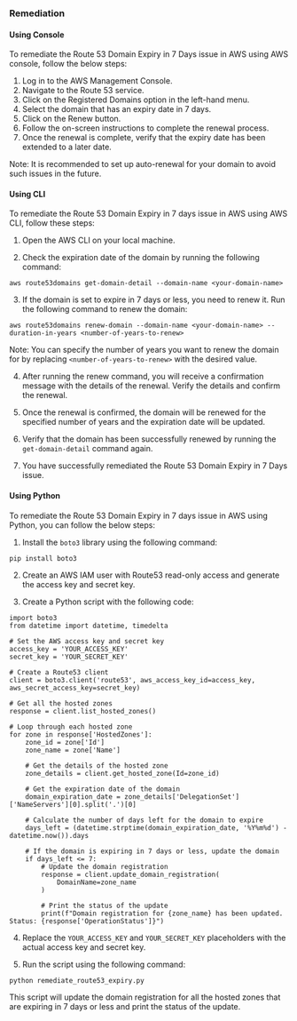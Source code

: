 ### Remediation

#### Using Console

To remediate the Route 53 Domain Expiry in 7 Days issue in AWS using AWS console, follow the below steps:

1. Log in to the AWS Management Console.
2. Navigate to the Route 53 service.
3. Click on the Registered Domains option in the left-hand menu.
4. Select the domain that has an expiry date in 7 days.
5. Click on the Renew button.
6. Follow the on-screen instructions to complete the renewal process.
7. Once the renewal is complete, verify that the expiry date has been extended to a later date.

Note: It is recommended to set up auto-renewal for your domain to avoid such issues in the future.

#### Using CLI

To remediate the Route 53 Domain Expiry in 7 days issue in AWS using AWS CLI, follow these steps:

1. Open the AWS CLI on your local machine.

2. Check the expiration date of the domain by running the following command:

```
aws route53domains get-domain-detail --domain-name <your-domain-name>
```

3. If the domain is set to expire in 7 days or less, you need to renew it. Run the following command to renew the domain:

```
aws route53domains renew-domain --domain-name <your-domain-name> --duration-in-years <number-of-years-to-renew>
```

Note: You can specify the number of years you want to renew the domain for by replacing `<number-of-years-to-renew>` with the desired value.

4. After running the renew command, you will receive a confirmation message with the details of the renewal. Verify the details and confirm the renewal.

5. Once the renewal is confirmed, the domain will be renewed for the specified number of years and the expiration date will be updated.

6. Verify that the domain has been successfully renewed by running the `get-domain-detail` command again.

7. You have successfully remediated the Route 53 Domain Expiry in 7 Days issue.

#### Using Python

To remediate the Route 53 Domain Expiry in 7 days issue in AWS using Python, you can follow the below steps:

1. Install the `boto3` library using the following command:

```
pip install boto3
```

2. Create an AWS IAM user with Route53 read-only access and generate the access key and secret key.

3. Create a Python script with the following code:

```
import boto3
from datetime import datetime, timedelta

# Set the AWS access key and secret key
access_key = 'YOUR_ACCESS_KEY'
secret_key = 'YOUR_SECRET_KEY'

# Create a Route53 client
client = boto3.client('route53', aws_access_key_id=access_key, aws_secret_access_key=secret_key)

# Get all the hosted zones
response = client.list_hosted_zones()

# Loop through each hosted zone
for zone in response['HostedZones']:
    zone_id = zone['Id']
    zone_name = zone['Name']

    # Get the details of the hosted zone
    zone_details = client.get_hosted_zone(Id=zone_id)

    # Get the expiration date of the domain
    domain_expiration_date = zone_details['DelegationSet']['NameServers'][0].split('.')[0]

    # Calculate the number of days left for the domain to expire
    days_left = (datetime.strptime(domain_expiration_date, '%Y%m%d') - datetime.now()).days

    # If the domain is expiring in 7 days or less, update the domain
    if days_left <= 7:
        # Update the domain registration
        response = client.update_domain_registration(
            DomainName=zone_name
        )

        # Print the status of the update
        print(f"Domain registration for {zone_name} has been updated. Status: {response['OperationStatus']}")
```

4. Replace the `YOUR_ACCESS_KEY` and `YOUR_SECRET_KEY` placeholders with the actual access key and secret key.

5. Run the script using the following command:

```
python remediate_route53_expiry.py
```

This script will update the domain registration for all the hosted zones that are expiring in 7 days or less and print the status of the update.

